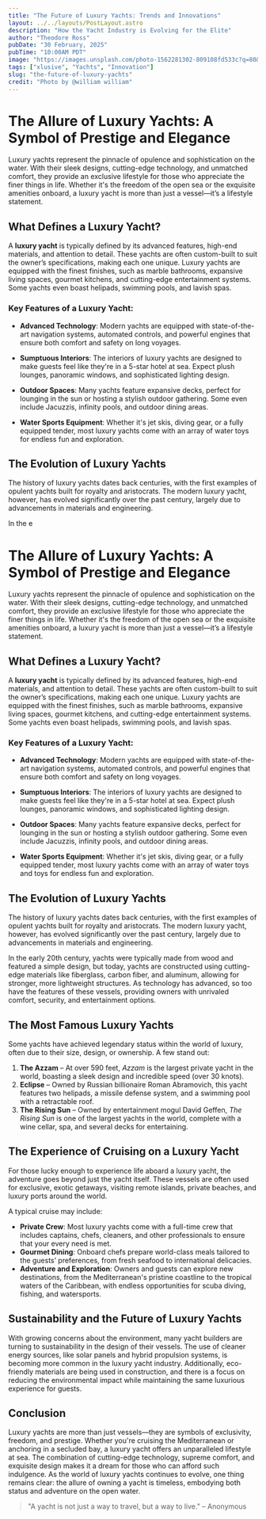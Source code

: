 ```yaml
---
title: "The Future of Luxury Yachts: Trends and Innovations"
layout: ../../layouts/PostLayout.astro
description: "How the Yacht Industry is Evolving for the Elite"
author: "Theodore Ross"
pubDate: "30 February, 2025"
pubTime: "10:00AM PDT"
image: "https://images.unsplash.com/photo-1562281302-809108fd533c?q=80&w=2070&auto=format&fit=crop&ixlib=rb-4.0.3&ixid=M3wxMjA3fDB8MHxwaG90by1wYWdlfHx8fGVufDB8fHx8fA%3D%3D"
tags: ["xlusive", "Yachts", "Innovation"]
slug: "the-future-of-luxury-yachts"
credit: "Photo by @william william"
---
```


# The Allure of Luxury Yachts: A Symbol of Prestige and Elegance

Luxury yachts represent the pinnacle of opulence and sophistication on the water. With their sleek designs, cutting-edge technology, and unmatched comfort, they provide an exclusive lifestyle for those who appreciate the finer things in life. Whether it's the freedom of the open sea or the exquisite amenities onboard, a luxury yacht is more than just a vessel—it’s a lifestyle statement.

## What Defines a Luxury Yacht?

A **luxury yacht** is typically defined by its advanced features, high-end materials, and attention to detail. These yachts are often custom-built to suit the owner’s specifications, making each one unique. Luxury yachts are equipped with the finest finishes, such as marble bathrooms, expansive living spaces, gourmet kitchens, and cutting-edge entertainment systems. Some yachts even boast helipads, swimming pools, and lavish spas.

### Key Features of a Luxury Yacht:

- **Advanced Technology**: Modern yachts are equipped with state-of-the-art navigation systems, automated controls, and powerful engines that ensure both comfort and safety on long voyages.
- **Sumptuous Interiors**: The interiors of luxury yachts are designed to make guests feel like they're in a 5-star hotel at sea. Expect plush lounges, panoramic windows, and sophisticated lighting design.
- **Outdoor Spaces**: Many yachts feature expansive decks, perfect for lounging in the sun or hosting a stylish outdoor gathering. Some even include Jacuzzis, infinity pools, and outdoor dining areas.

- **Water Sports Equipment**: Whether it's jet skis, diving gear, or a fully equipped tender, most luxury yachts come with an array of water toys for endless fun and exploration.

## The Evolution of Luxury Yachts

The history of luxury yachts dates back centuries, with the first examples of opulent yachts built for royalty and aristocrats. The modern luxury yacht, however, has evolved significantly over the past century, largely due to advancements in materials and engineering.

In the e

# The Allure of Luxury Yachts: A Symbol of Prestige and Elegance

Luxury yachts represent the pinnacle of opulence and sophistication on the water. With their sleek designs, cutting-edge technology, and unmatched comfort, they provide an exclusive lifestyle for those who appreciate the finer things in life. Whether it's the freedom of the open sea or the exquisite amenities onboard, a luxury yacht is more than just a vessel—it’s a lifestyle statement.

## What Defines a Luxury Yacht?

A **luxury yacht** is typically defined by its advanced features, high-end materials, and attention to detail. These yachts are often custom-built to suit the owner’s specifications, making each one unique. Luxury yachts are equipped with the finest finishes, such as marble bathrooms, expansive living spaces, gourmet kitchens, and cutting-edge entertainment systems. Some yachts even boast helipads, swimming pools, and lavish spas.

### Key Features of a Luxury Yacht:

- **Advanced Technology**: Modern yachts are equipped with state-of-the-art navigation systems, automated controls, and powerful engines that ensure both comfort and safety on long voyages.
- **Sumptuous Interiors**: The interiors of luxury yachts are designed to make guests feel like they're in a 5-star hotel at sea. Expect plush lounges, panoramic windows, and sophisticated lighting design.
- **Outdoor Spaces**: Many yachts feature expansive decks, perfect for lounging in the sun or hosting a stylish outdoor gathering. Some even include Jacuzzis, infinity pools, and outdoor dining areas.

- **Water Sports Equipment**: Whether it's jet skis, diving gear, or a fully equipped tender, most luxury yachts come with an array of water toys and toys for endless fun and exploration.

## The Evolution of Luxury Yachts

The history of luxury yachts dates back centuries, with the first examples of opulent yachts built for royalty and aristocrats. The modern luxury yacht, however, has evolved significantly over the past century, largely due to advancements in materials and engineering.

In the early 20th century, yachts were typically made from wood and featured a simple design, but today, yachts are constructed using cutting-edge materials like fiberglass, carbon fiber, and aluminum, allowing for stronger, more lightweight structures. As technology has advanced, so too have the features of these vessels, providing owners with unrivaled comfort, security, and entertainment options.

## The Most Famous Luxury Yachts

Some yachts have achieved legendary status within the world of luxury, often due to their size, design, or ownership. A few stand out:

1. **The Azzam** – At over 590 feet, _Azzam_ is the largest private yacht in the world, boasting a sleek design and incredible speed (over 30 knots).
2. **Eclipse** – Owned by Russian billionaire Roman Abramovich, this yacht features two helipads, a missile defense system, and a swimming pool with a retractable roof.
3. **The Rising Sun** – Owned by entertainment mogul David Geffen, _The Rising Sun_ is one of the largest yachts in the world, complete with a wine cellar, spa, and several decks for entertaining.

## The Experience of Cruising on a Luxury Yacht

For those lucky enough to experience life aboard a luxury yacht, the adventure goes beyond just the yacht itself. These vessels are often used for exclusive, exotic getaways, visiting remote islands, private beaches, and luxury ports around the world.

A typical cruise may include:

- **Private Crew**: Most luxury yachts come with a full-time crew that includes captains, chefs, cleaners, and other professionals to ensure that your every need is met.
- **Gourmet Dining**: Onboard chefs prepare world-class meals tailored to the guests’ preferences, from fresh seafood to international delicacies.
- **Adventure and Exploration**: Owners and guests can explore new destinations, from the Mediterranean's pristine coastline to the tropical waters of the Caribbean, with endless opportunities for scuba diving, fishing, and watersports.

## Sustainability and the Future of Luxury Yachts

With growing concerns about the environment, many yacht builders are turning to sustainability in the design of their vessels. The use of cleaner energy sources, like solar panels and hybrid propulsion systems, is becoming more common in the luxury yacht industry. Additionally, eco-friendly materials are being used in construction, and there is a focus on reducing the environmental impact while maintaining the same luxurious experience for guests.

## Conclusion

Luxury yachts are more than just vessels—they are symbols of exclusivity, freedom, and prestige. Whether you're cruising the Mediterranean or anchoring in a secluded bay, a luxury yacht offers an unparalleled lifestyle at sea. The combination of cutting-edge technology, supreme comfort, and exquisite design makes it a dream for those who can afford such indulgence. As the world of luxury yachts continues to evolve, one thing remains clear: the allure of owning a yacht is timeless, embodying both status and adventure on the open water.

> "A yacht is not just a way to travel, but a way to live." – Anonymous
